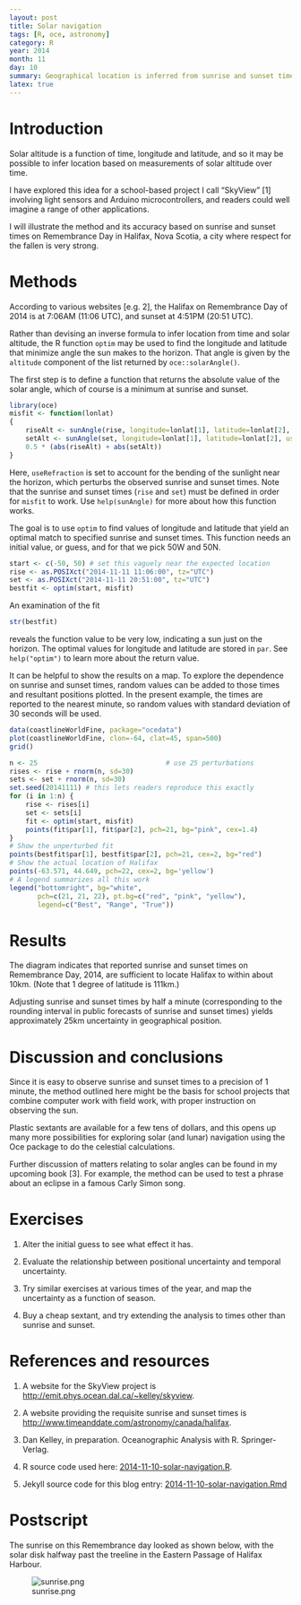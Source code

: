```yaml
---
layout: post
title: Solar navigation
tags: [R, oce, astronomy]
category: R
year: 2014
month: 11
day: 10
summary: Geographical location is inferred from sunrise and sunset times.
latex: true
---
```


# Introduction

Solar altitude is a function of time, longitude and latitude, and so it may be
possible to infer location based on measurements of solar altitude over time.

I have explored this idea for a school-based project I call "SkyView" [1]
involving light sensors and Arduino microcontrollers, and readers could well
imagine a range of other applications.

I will illustrate the method and its accuracy based on sunrise and sunset times
on Remembrance Day in Halifax, Nova Scotia, a city where respect for the fallen
is very strong.

# Methods

According to various websites [e.g. 2], the Halifax on Remembrance Day of 2014
is at 7:06AM (11:06 UTC), and sunset at 4:51PM (20:51 UTC).

Rather than devising an inverse formula to infer location from time and solar
altitude, the R function ``optim`` may be used to find the longitude and
latitude that minimize angle the sun makes to the horizon.  That angle is given
by the ``altitude`` component of the list returned by ``oce::solarAngle()``.

The first step is to define a function that returns the absolute value of the
solar angle, which of course is a minimum at sunrise and sunset.

```r
library(oce)
misfit <- function(lonlat)
{
    riseAlt <- sunAngle(rise, longitude=lonlat[1], latitude=lonlat[2], useRefraction=TRUE)$altitude
    setAlt <- sunAngle(set, longitude=lonlat[1], latitude=lonlat[2], useRefraction=TRUE)$altitude
    0.5 * (abs(riseAlt) + abs(setAlt))
}
```
Here, ``useRefraction`` is set to account for the bending of the sunlight near
the horizon, which perturbs the observed sunrise and sunset times.  Note that
the sunrise and sunset times (``rise`` and ``set``) must be defined in order
for ``misfit`` to work.  Use ``help(sunAngle)`` for more about how this
function works.

The goal is to use ``optim`` to find values of longitude and latitude that
yield an optimal match to specified sunrise and sunset times.  This function
needs an initial value, or guess, and for that we pick 50W and 50N.

```r
start <- c(-50, 50) # set this vaguely near the expected location
rise <- as.POSIXct("2014-11-11 11:06:00", tz="UTC")
set <- as.POSIXct("2014-11-11 20:51:00", tz="UTC")
bestfit <- optim(start, misfit)
```
An examination of the fit
```r
str(bestfit)
```
reveals the function value to be very low, indicating a sun just on the
horizon.  The optimal values for longitude and latitude are stored in ``par``.
See ``help("optim")`` to learn more about the return value.

It can be helpful to show the results on a map.  To explore the dependence on
sunrise and sunset times, random values can be added to those times and
resultant positions plotted.  In the present example, the times are reported to
the nearest minute, so random values with standard deviation of 30 seconds will
be used.

```r
data(coastlineWorldFine, package="ocedata")
plot(coastlineWorldFine, clon=-64, clat=45, span=500)
grid()

n <- 25                                # use 25 perturbations
rises <- rise + rnorm(n, sd=30)
sets <- set + rnorm(n, sd=30)
set.seed(20141111) # this lets readers reproduce this exactly
for (i in 1:n) {
    rise <- rises[i]
    set <- sets[i]
    fit <- optim(start, misfit)
    points(fit$par[1], fit$par[2], pch=21, bg="pink", cex=1.4)
}
# Show the unperturbed fit
points(bestfit$par[1], bestfit$par[2], pch=21, cex=2, bg="red")
# Show the actual location of Halifax
points(-63.571, 44.649, pch=22, cex=2, bg='yellow')
# A legend summarizes all this work
legend("bottomright", bg="white", 
       pch=c(21, 21, 22), pt.bg=c("red", "pink", "yellow"),
       legend=c("Best", "Range", "True"))
```

# Results

The diagram indicates that reported sunrise and sunset times on Remembrance Day,
2014, are sufficient to locate Halifax to within about 10km.  (Note that 1
degree of latitude is 111km.)

Adjusting sunrise and sunset times by half a minute (corresponding to the
rounding interval in public forecasts of sunrise and sunset times) yields
approximately 25km uncertainty in geographical position.

# Discussion and conclusions

Since it is easy to observe sunrise and sunset times to a precision of 1
minute, the method outlined here might be the basis for school projects that
combine computer work with field work, with proper instruction on observing the
sun.

Plastic sextants are available for a few tens of dollars, and this opens up
many more possibilities for exploring solar (and lunar) navigation using the
Oce package to do the celestial calculations.

Further discussion of matters relating to solar angles can be found in my
upcoming book [3].  For example, the method can be used to test a phrase about
an eclipse in a famous Carly Simon song.

# Exercises

1. Alter the initial guess to see what effect it has.

2. Evaluate the relationship between positional uncertainty and temporal
   uncertainty.

3. Try similar exercises at various times of the year, and map the uncertainty
   as a function of season.

4. Buy a cheap sextant, and try extending the analysis to times other than
   sunrise and sunset.

# References and resources

1. A website for the SkyView project is
[http://emit.phys.ocean.dal.ca/~kelley/skyview](http://emit.phys.ocean.dal.ca/~kelley/skyview/).
   
2. A website providing the requisite sunrise and sunset times is
[http://www.timeanddate.com/astronomy/canada/halifax](http://www.timeanddate.com/astronomy/canada/halifax).

3. Dan Kelley, in preparation.  Oceanographic Analysis with R. Springer-Verlag.

4. R source code used here: [2014-11-10-solar-navigation.R]({{ site.url }}/assets/2014-11-10-solar-navigation.R).

5. Jekyll source code for this blog entry: [2014-11-10-solar-navigation.Rmd](https://raw.github.com/dankelley/dankelley.github.io/master/assets/2014-11-10-solar-navigation.Rmd)

# Postscript

The sunrise on this Remembrance day looked as shown below, with the solar disk
halfway past the treeline in the Eastern Passage of Halifax Harbour.

![sunrise.png]({{ site.url }}/assets/sunrise.png)

